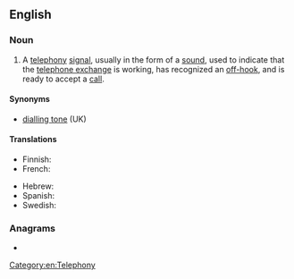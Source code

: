 ==English==

===Noun===
{{wikipedia}}
{{en-noun}}

# A [[telephony]] [[signal]], usually in the form of a [[sound]], used to indicate that the [[telephone exchange]] is working, has recognized an [[off-hook]], and is ready to accept a [[call]].

====Synonyms====
* [[dialling tone]] (UK)

====Translations====
{{trans-top|telephony signal}}
* Finnish: {{t|fi|valintaääni}}
* French: {{t+|fr|tonalité|f}}
{{trans-mid}}
* Hebrew: {{t|he|צליל חיוג|m|tr=tslil hiug}}
* Spanish: {{t|es|tono de marcar}}
* Swedish: {{t+|sv|kopplingston|c}}
{{trans-bottom}}

===Anagrams===
* {{anagrams|en|delation|indolate|tiadenol}}

[[Category:en:Telephony]]